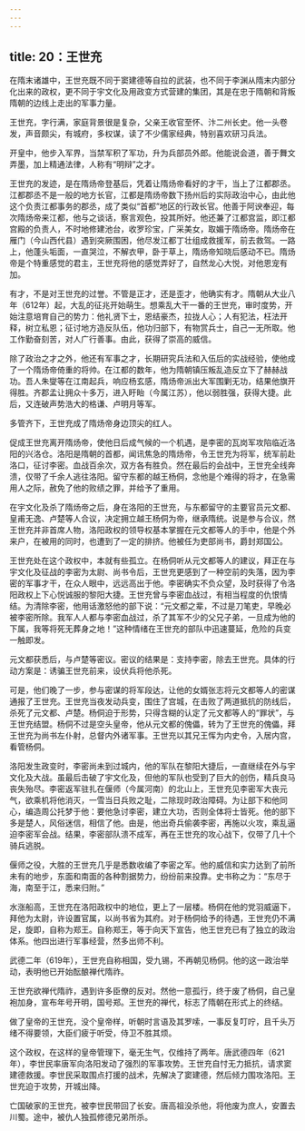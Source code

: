 ```yaml
---
---
---
```

title: 20：王世充
---



在隋末诸雄中，王世充既不同于窦建德等自拉的武装，也不同于李渊从隋末内部分化出来的政权，更不同于宇文化及用政变方式营建的集团，其是在忠于隋朝和背叛隋朝的边线上走出的军事力量。

王世充，字行满，家庭背景很是复杂，父亲王收官至怀、汴二州长史。他一头卷发，声音颇尖，有城府，多权谋，读了不少儒家经典，特别喜欢研习兵法。

开皇中，他步入军界，当禁军积了军功，升为兵部员外郎。他能说会道，善于舞文弄墨，加上精通法律，人称有“明辩”之才。

王世充的发迹，是在隋炀帝登基后，凭着让隋炀帝看好的才干，当上了江都郡丞。江都郡丞不是一般的地方长官，江都是隋炀帝数下扬州后的实际政治中心，由此他这个负责江都事务的郡丞，成了类似“首都”地区的行政长官。他善于阿谀奉迎，每次隋炀帝来江都，他与之谈话，察言观色，投其所好。他还兼了江都宫监，即江都宫殿的负责人，不时地修建池台，收罗珍宝，广采美女，取媚于隋炀帝。隋炀帝在雁门（今山西代县）遇到突厥围困，他尽发江都丁壮组成救援军，前去救驾。一路上，他蓬头垢面，一直哭泣，不解衣甲，卧于草上，隋炀帝知晓后感动不已。隋炀帝是个特重感觉的君主，王世充将他的感觉弄好了，自然龙心大悦，对他恩宠有加。

有才，不是对王世充的过誉。不管是正才，还是歪才，他确实有才。隋朝从大业八年（612年）起，大乱的征兆开始萌生。想乘乱大干一番的王世充，审时度势，开始注意培育自己的势力：他礼贤下士，恩结豪杰，拉拢人心；人有犯法，枉法开释，树立私恩；征讨地方造反队伍，他功归部下，有物赏兵士，自己一无所取。他工作勤奋刻苦，对人广行善事。由此，获得了崇高的威信。

除了政治之才之外，他还有军事之才，长期研究兵法和入伍后的实战经验，使他成了一个隋炀帝倚重的将帅。在江都的数年，他为隋朝镇压叛乱造反立下了赫赫战功。吾人朱燮等在江南起兵，响应杨玄感，隋炀帝派出大军围剿无功，结果他旗开得胜。齐郡孟让拥众十多万，进入盱眙（今属江苏），他以弱胜强，获得大捷。此后，又连破声势浩大的格谦、卢明月等军。

多管齐下，王世充成了隋炀帝身边顶尖的红人。

促成王世充离开隋炀帝，使他日后成气候的一个机遇，是李密的瓦岗军攻陷临近洛阳的兴洛仓。洛阳是隋朝的首都，闻讯焦急的隋炀帝，令王世充为将军，统军前赴洛口，征讨李密。血战百余次，双方各有胜负。然在最后的会战中，王世充全线奔溃，仅带了千余人逃往洛阳。留守东都的越王杨侗，念他是个难得的将才，在急需用人之际，赦免了他的败绩之罪，并给予了重用。

在宇文化及杀了隋炀帝之后，身在洛阳的王世充，与东都留守的主要官员元文都、皇甫无逸、卢楚等人合议，决定拥立越王杨侗为帝，继承隋统。说是参与合议，然王世充并非首席人物，洛阳政权的领导权基本掌握在元文都等人的手中，他是个外来户，在被用的同时，也遭到了一定的排挤。他被任为吏部尚书，爵封郑国公。

王世充处在这个政权中，本就有些孤立。在杨侗听从元文都等人的建议，拜正在与宇文化及征战的李密为太尉、尚书令后，王世充更感到了一种空前的失落，因为李密的军事才干，在众人眼中，远远高出于他。李密确实不负众望，及时获得了令洛阳政权上下心悦诚服的黎阳大捷。王世充曾与李密血战过，有相当程度的仇恨情结。为清除李密，他用话激怒他的部下说：“元文都之辈，不过是刀笔吏，早晚必被李密所除。我军人人都与李密血战过，杀了其军不少的父兄子弟，一旦成为他的下属，我等将死无葬身之地！”这种情绪在王世充的部队中迅速蔓延，危险的兵变一触即发。

元文都获悉后，与卢楚等密议。密议的结果是：支持李密，除去王世充。具体的行动方案是：诱骗王世充前来，设伏兵将他杀死。

可是，他们晚了一步，参与密谋的将军段达，让他的女婿张志将元文都等人的密谋通报了王世充。王世充当夜发动兵变，围住了宫城，在击败了两道抵抗的防线后，杀死了元文都、卢楚。杨侗迫于形势，只得含糊的认定了元文都等人的“罪状”，与王世充结盟。杨侗不过是空头皇帝，他从元文都的傀儡，转为了王世充的傀儡，拜王世充为尚书左仆射，总督内外诸军事。王世充以其兄王恽为内史令，入居内宫，看管杨侗。

洛阳发生政变时，李密尚未到过城内，他的军队在黎阳大捷后，一直继续在外与宇文化及大战。虽最后击破了宇文化及，但他的军队也受到了巨大的创伤，精兵良马丧失殆尽。李密返军驻扎在偃师（今属河南）的北山上，王世充见李密军大丧元气，欲乘机将他消灭，一雪当日兵败之耻，二除现时政治障碍。为让部下和他同心，编造周公托梦于他：要他急讨李密，建立大功，否则全体将士皆死。他的部下多是楚人，风俗迷信，相信了他。由是，他出奇兵偷袭李密，再施以火攻，乘乱逼迫李密军会战。结果，李密部队溃不成军，再在王世充的攻心战下，仅带了几十个骑兵逃脱。

偃师之役，大胜的王世充几乎是悉数收编了李密之军。他的威信和实力达到了前所未有的地步，东面和南面的各种割据势力，纷纷前来投靠。史书称之为：“东尽于海，南至于江，悉来归附。”

水涨船高，王世充在洛阳政权中的地位，更上了一层楼。杨侗在他的党羽威逼下，拜他为太尉，许设置官属，以尚书省为其府。对于杨侗给予的待遇，王世充仍不满足，旋即，自称为郑王。自称郑王，等于向天下宣告，他王世充已有了独立的政治体系。他四出进行军事经营，然多出师不利。

武德二年（619年），王世充自称相国，受九锡，不再朝见杨侗。他的这一政治举动，表明他已开始酝酿禅代隋祚。

王世充欲禅代隋祚，遇到许多臣僚的反对。然他一意孤行，终于废了杨侗，自己皇袍加身，宣布年号开明，国号郑。王世充的禅代，标志了隋朝在形式上的终结。

做了皇帝的王世充，没个皇帝样，听朝时言语及其罗嗦，一事反复叮咛，且千头万绪不得要领，大臣们疲于听受，侍卫不胜其烦。

这个政权，在这样的皇帝管理下，毫无生气，仅维持了两年。唐武德四年（621年），李世民率唐军向洛阳发动了强烈的军事攻势。王世充自忖无力抵抗，请求窦建德救援。李世民采取围点打援的战术，先解决了窦建德，然后倾力围攻洛阳。王世充迫于攻势，开城出降。

亡国破家的王世充，被李世民带回了长安。唐高祖没杀他，将他废为庶人，安置去川蜀。途中，被仇人独孤修德兄弟所杀。